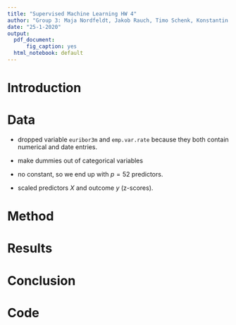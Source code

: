 ```yaml
---
title: "Supervised Machine Learning HW 4"
author: "Group 3: Maja Nordfeldt, Jakob Rauch, Timo Schenk, Konstantin Sommer"
date: "25-1-2020"
output:
  pdf_document:
      fig_caption: yes
  html_notebook: default
---
```

# Introduction

# Data
- dropped variable `euribor3m` and `emp.var.rate` because they both contain numerical and date entries.
- make dummies out of categorical variables
- no constant, so we end up with $p=52$ predictors.
 
- scaled predictors $X$ and outcome $y$ (z-scores).


# Method

# Results

# Conclusion

# Code
```r
```
